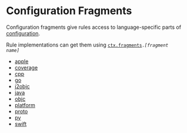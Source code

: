 <html devsite>
<head>
  <meta name="project_path" value="/_project.yaml">
  <meta name="book_path" value="/versions/6.1.0/_book.yaml">
</head>
<body>
<h1 class="page-title">Configuration Fragments</h1>

Configuration fragments give rules access to language-specific parts of <a href="configuration.html">configuration</a>. <p>Rule implementations can get them using <code><a href="ctx.html#fragments">ctx.fragments</a>.<i>[fragment name]</i></code>

<ul>

<li><a href="/versions/6.1.0/rules/lib/apple">apple</a></li>

<li><a href="/versions/6.1.0/rules/lib/coverage">coverage</a></li>

<li><a href="/versions/6.1.0/rules/lib/cpp">cpp</a></li>

<li><a href="/versions/6.1.0/rules/lib/go">go</a></li>

<li><a href="/versions/6.1.0/rules/lib/j2objc">j2objc</a></li>

<li><a href="/versions/6.1.0/rules/lib/java">java</a></li>

<li><a href="/versions/6.1.0/rules/lib/objc">objc</a></li>

<li><a href="/versions/6.1.0/rules/lib/platform">platform</a></li>

<li><a href="/versions/6.1.0/rules/lib/proto">proto</a></li>

<li><a href="/versions/6.1.0/rules/lib/py">py</a></li>

<li><a href="/versions/6.1.0/rules/lib/swift">swift</a></li>
</ul>
</body>
</html>
